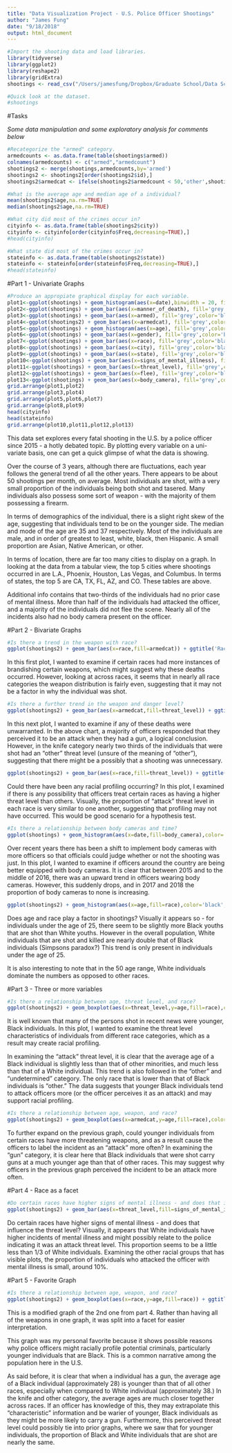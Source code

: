 ```yaml
---
title: "Data Visualization Project - U.S. Police Officer Shootings"
author: "James Fung"
date: "9/18/2018"
output: html_document
---
```


```r
#Import the shooting data and load libraries.
library(tidyverse)
library(ggplot2)
library(reshape2)
library(gridExtra)
shootings <- read_csv("/Users/jamesfung/Dropbox/Graduate School/Data Science and Visualizations/Projects/Data Visualization Mini Project/fatal-police-shootings-data.csv")
```

```r
#Quick look at the dataset.
#shootings
```

#Tasks

*Some data manipulation and some exploratory analysis for comments below*
```r
#Recategorize the "armed" category.
armedcounts <- as.data.frame(table(shootings$armed))
colnames(armedcounts) <- c("armed","armedcount")
shootings2 <- merge(shootings,armedcounts,by='armed')
shootings2 <- shootings2[order(shootings2$id),]
shootings2$armedcat <- ifelse(shootings2$armedcount < 50,'other',shootings2$armed)

#What is the average age and median age of a individual?
mean(shootings2$age,na.rm=TRUE)
median(shootings2$age,na.rm=TRUE)

#What city did most of the crimes occur in?
cityinfo <- as.data.frame(table(shootings2$city))
cityinfo <- cityinfo[order(cityinfo$Freq,decreasing=TRUE),]
#head(cityinfo)

#What state did most of the crimes occur in?
stateinfo <- as.data.frame(table(shootings2$state))
stateinfo <- stateinfo[order(stateinfo$Freq,decreasing=TRUE),]
#head(stateinfo)
```


#Part 1 - Univariate Graphs
```r
#Produce an appropiate graphical display for each variable. 
plot1<-ggplot(shootings) + geom_histogram(aes(x=date),binwidth = 20, fill='grey',color='black') + ggtitle('Shootings by Year') + xlab('Year') + ylab('Count')
plot2<-ggplot(shootings) + geom_bar(aes(x=manner_of_death), fill='grey',color='black') + ggtitle('Manner of Death') + xlab('Manner') + ylab('Count')
plot3<-ggplot(shootings) + geom_bar(aes(x=armed), fill='grey',color='black') + ggtitle("Individual's Weapon") + xlab('Weapon') + ylab('Count')
plot4<-ggplot(shootings2) + geom_bar(aes(x=armedcat), fill='grey',color='black') + ggtitle("Individual's Weapon Categorized") + xlab('Weapon') + ylab('Count')
plot5<-ggplot(shootings) + geom_histogram(aes(x=age), fill='grey',color='black') + ggtitle("Age of individual") + xlab('Age') + ylab('Count')
plot6<-ggplot(shootings) + geom_bar(aes(x=gender), fill='grey',color='black') + ggtitle("Gender of individual") + xlab('Gender') + ylab('Count')
plot7<-ggplot(shootings) + geom_bar(aes(x=race), fill='grey',color='black') + ggtitle("Race of individual") + xlab('Race') + ylab('Count')
plot8<-ggplot(shootings) + geom_bar(aes(x=city), fill='grey',color='black') + ggtitle("City Crime Occured") + xlab('City') + ylab('Count')
plot9<-ggplot(shootings) + geom_bar(aes(x=state), fill='grey',color='black') + ggtitle("State Crime Occured") + xlab('State') + ylab('Count')
plot10<-ggplot(shootings) + geom_bar(aes(x=signs_of_mental_illness), fill='grey',color='black') + ggtitle("Mental Illness Reported") + xlab('Y/N') + ylab('Count')
plot11<-ggplot(shootings) + geom_bar(aes(x=threat_level), fill='grey',color='black') + ggtitle("Threat Level of individual") + xlab('Level') + ylab('Count')
plot12<-ggplot(shootings) + geom_bar(aes(x=flee), fill='grey',color='black') + ggtitle("Did the individual flee?") + xlab('Method') + ylab('Count')
plot13<-ggplot(shootings) + geom_bar(aes(x=body_camera), fill='grey',color='black') + ggtitle("Was there a body camera?") + xlab('Y/N') + ylab('Count')
grid.arrange(plot1,plot2)
grid.arrange(plot3,plot4)
grid.arrange(plot5,plot6,plot7)
grid.arrange(plot8,plot9)
head(cityinfo)
head(stateinfo)
grid.arrange(plot10,plot11,plot12,plot13)
```

This data set explores every fatal shooting in the U.S. by a police officer since 2015 - a hotly debated topic. By plotting every variable on a uni-variate basis, one can get a quick glimpse of what the data is showing.

Over the course of 3 years, although there are fluctuations, each year follows the general trend of all the other years. There appears to be about 50 shootings per month, on average. Most individuals are shot, with a very small proportion of the individuals being both shot and tasered. Many individuals also possess some sort of weapon - with the majority of them possessing a firearm. 

In terms of demographics of the individual, there is a slight right skew of the age, suggesting that individuals tend to be on the younger side. The median and mode of the age are 35 and 37 respectively. Most of the individuals are male, and in order of greatest to least, white, black, then Hispanic. A small proportion are Asian, Native American, or other. 

In terms of location, there are far too many cities to display on a graph. In looking at the data from a tabular view, the top 5 cities where shootings occurred in are L.A., Phoenix, Houston, Las Vegas, and Columbus. In terms of states, the top 5 are CA, TX, FL, AZ, and CO. These tables are above. 

Additional info contains that two-thirds of the individuals had no prior case of mental illness. More than half of the individuals had attacked the officer, and a majority of the individuals did not flee the scene. Nearly all of the incidents also had no body camera present on the officer. 



#Part 2 - Bivariate Graphs
```r
#Is there a trend in the weapon with race?
ggplot(shootings2) + geom_bar(aes(x=race,fill=armedcat)) + ggtitle('Race and Weapon') + xlab('Individual Race')
```

In this first plot, I wanted to examine if certain races had more instances of brandishing certain weapons, which might suggest why these deaths occurred. However, looking at across races, it seems that in nearly all race categories the weapon distribution is fairly even, suggesting that it may not be a factor in why the individual was shot. 

```r
#Is there a further trend in the weapon and danger level?
ggplot(shootings2) + geom_bar(aes(x=armedcat,fill=threat_level)) + ggtitle('Individual Weapon and Threat Level') + xlab('Individual Weapon')
```

In this next plot, I wanted to examine if any of these deaths were unwarranted. In the above chart, a majority of officers responded that they perceived it to be an attack when they had a gun, a logical conclusion. However, in the knife category nearly two thirds of the individuals that were shot had an "other" threat level (unsure of the meaning of "other"), suggesting that there might be a possibly that a shooting was unnecessary.

```r
ggplot(shootings2) + geom_bar(aes(x=race,fill=threat_level)) + ggtitle('Individual Race and Threat Level') + xlab('Individual Race')
```

Could there have been any racial profiling occurring? In this plot, I examined if there is any possibility that officers treat certain races as having a higher threat level than others. Visually, the proportion of "attack" threat level in each race is very similar to one another, suggesting that profiling may not have occurred. This would be good scenario for a hypothesis test. 

```r
#Is there a relationship between body cameras and time?
ggplot(shootings) + geom_histogram(aes(x=date,fill=body_camera),color='grey',binwidth = 100) + ggtitle('Body Cameras Over Time')
```

Over recent years there has been a shift to implement body cameras with more officers so that officials could judge whether or not the shooting was just. In this plot, I wanted to examine if officers around the country are being better equipped with body cameras. It is clear that between 2015 and to the middle of 2016, there was an upward trend in officers wearing body cameras. However, this suddenly drops, and in 2017 and 2018 the proportion of body cameras to none is increasing. 

```r
ggplot(shootings2) + geom_histogram(aes(x=age,fill=race),color='black',binwidth=10) + ggtitle('Age and individual Race') + xlab('individual Age')
```

Does age and race play a factor in shootings? Visually it appears so - for individuals under the age of 25, there seem to be slightly more Black youths that are shot than White youths. However in the overall population, White individuals that are shot and killed are nearly double that of Black individuals (Simpsons paradox?) This trend is only present in individuals under the age of 25. 

It is also interesting to note that in the 50 age range, White individuals dominate the numbers as opposed to other races.

#Part 3 - Three or more variables
```r
#Is there a relationship between age, threat level, and race?
ggplot(shootings2) + geom_boxplot(aes(x=threat_level,y=age,fill=race),color='black') + ggtitle('Age, Race, and Threat Level') + xlab('Threat Level')
```

It is well known that many of the persons shot in recent news were younger, Black individuals. In this plot, I wanted to examine the threat level characteristics of individuals from different race categories, which as a result may create racial profiling. 

In examining the "attack" threat level, it is clear that the average age of a Black individual is slightly less than that of other minorities, and much less than that of a White individual. This trend is also followed in the "other" and "undetermined" category. The only race that is lower than that of Black individuals is "other." The data suggests that younger Black individuals tend to attack officers more (or the officer perceives it as an attack) and may support racial profiling.

```r
#Is there a relationship between age, weapon, and race?
ggplot(shootings2) + geom_boxplot(aes(x=armedcat,y=age,fill=race),color='black') + ggtitle('Age, Race, and Weapon') + xlab('Weapon')
```

To further expand on the previous graph, could younger individuals from certain races have more threatening weapons, and as a result cause the officers to label the incident as an "attack" more often? In examining the "gun" category, it is clear here that Black individuals that were shot carry guns at a much younger age than that of other races. This may suggest why officers in the previous graph perceived the incident to be an attack more often.

#Part 4 - Race as a facet
```r
#Do certain races have higher signs of mental illness - and does that influence the threat level?
ggplot(shootings2) + geom_bar(aes(x=threat_level,fill=signs_of_mental_illness),color='black') + ggtitle('Age, Race, and Weapon') + xlab('Weapon') + facet_wrap(~race)
```

Do certain races have higher signs of mental illness - and does that influence the threat level? Visually, it appears that White individuals have higher incidents of mental illness and might possibly relate to the police indicating it was an attack threat level. This proportion seems to be a little less than 1/3 of White individuals. Examining the other racial groups that has visible plots, the proportion of individuals who attacked the officer with mental illness is small, around 10%. 

#Part 5 - Favorite Graph
```r
#Is there a relationship between age, weapon, and race?
ggplot(shootings2) + geom_boxplot(aes(x=race,y=age,fill=race)) + ggtitle('Examining Weapon, Age, and Race') + xlab('Race') + facet_wrap(~armedcat) + scale_fill_discrete(name='Race Legend',labels=c('Asian','Black','Hispanic','Native American','Other','White','N/A'))
```

This is a modified graph of the 2nd one from part 4. Rather than having all of the weapons in one graph, it was split into a facet for easier interpretation.

This graph was my personal favorite because it shows possible reasons why police officers might racially profile potential criminals, particularly younger individuals that are Black. This is a common narrative among the population here in the U.S.

As said before, it is clear that when a individual has a gun, the average age of a Black individual (approximately 28) is younger than that of all other races, especially when compared to White individual (approximately 38.) In the knife and other category, the average ages are much closer together across races.  If an officer has knowledge of this, they may extrapolate this "characteristic" information and be warier of younger, Black individuals as they might be more likely to carry a gun. Furthermore, this perceived threat level could possibly tie into prior graphs, where we saw that for younger individuals, the proportion of Black and White individuals that are shot are nearly the same. 

